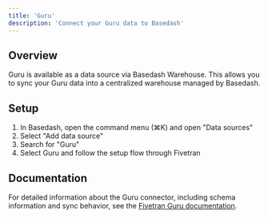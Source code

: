 ```yaml
---
title: 'Guru'
description: 'Connect your Guru data to Basedash'
---
```


## Overview

Guru is available as a data source via Basedash Warehouse. This allows you to sync your Guru data into a centralized warehouse managed by Basedash.

## Setup

1. In Basedash, open the command menu (⌘K) and open "Data sources"
2. Select "Add data source"
3. Search for "Guru"
4. Select Guru and follow the setup flow through Fivetran

## Documentation

For detailed information about the Guru connector, including schema information and sync behavior, see the [Fivetran Guru documentation](https://fivetran.com/docs/connectors/applications/guru).
